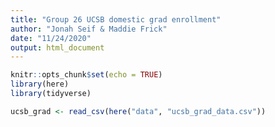 ```yaml
---
title: "Group 26 UCSB domestic grad enrollment"
author: "Jonah Seif & Maddie Frick"
date: "11/24/2020"
output: html_document
---
```


```r
knitr::opts_chunk$set(echo = TRUE)
library(here)
library(tidyverse)
```
```r
ucsb_grad <- read_csv(here("data", "ucsb_grad_data.csv"))
```

